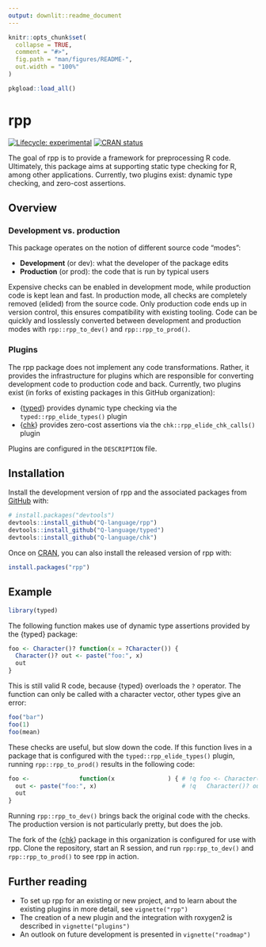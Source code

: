 ```yaml
---
output: downlit::readme_document
---
```


<!-- README.md is generated from README.Rmd. Please edit that file -->

```r
knitr::opts_chunk$set(
  collapse = TRUE,
  comment = "#>",
  fig.path = "man/figures/README-",
  out.width = "100%"
)

pkgload::load_all()
```

# rpp

<!-- badges: start -->
[![Lifecycle: experimental](https://img.shields.io/badge/lifecycle-experimental-orange.svg)](https://lifecycle.r-lib.org/articles/stages.html#experimental)
[![CRAN status](https://www.r-pkg.org/badges/version/rpp)](https://CRAN.R-project.org/package=rpp)
<!-- badges: end -->

The goal of rpp is to provide a framework for preprocessing R code.
Ultimately, this package aims at supporting static type checking for R, among other applications.
Currently, two plugins exist: dynamic type checking, and zero-cost assertions.


## Overview

### Development vs. production

This package operates on the notion of different source code "modes":

- **Development** (or dev): what the developer of the package edits
- **Production** (or prod): the code that is run by typical users

Expensive checks can be enabled in development mode, while production code is kept lean and fast.
In production mode, all checks are completely removed (elided) from the source code.
Only production code ends up in version control, this ensures compatibility with existing tooling.
Code can be quickly and losslessly converted between development and production modes with `rpp::rpp_to_dev()` and `rpp::rpp_to_prod()`.


### Plugins

The rpp package does not implement any code transformations.
Rather, it provides the infrastructure for plugins which are responsible for converting development code to production code and back.
Currently, two plugins exist (in forks of existing packages in this GitHub organization):

- {[typed](https://github.com/Q-language/typed)} provides dynamic type checking via the `typed::rpp_elide_types()` plugin
- {[chk](https://github.com/Q-language/chk)} provides zero-cost assertions via the `chk::rpp_elide_chk_calls()` plugin

Plugins are configured in the `DESCRIPTION` file.


## Installation

Install the development version of rpp and the associated packages from [GitHub](https://github.com/) with:

``` r
# install.packages("devtools")
devtools::install_github("Q-language/rpp")
devtools::install_github("Q-language/typed")
devtools::install_github("Q-language/chk")
```

Once on [CRAN](https://CRAN.R-project.org), you can also install the released version of rpp with:

``` r
install.packages("rpp")
```


## Example

```r
library(typed)
```

The following function makes use of dynamic type assertions provided by the {typed} package:

```r
foo <- Character()? function(x = ?Character()) {
  Character()? out <- paste("foo:", x)
  out
}
```

This is still valid R code, because {typed}  overloads the `?` operator.
The function can only be called with a character vector, other types give an error:

```r
foo("bar")
foo(1)
foo(mean)
```

These checks are useful, but slow down the code.
If this function lives in a package that is configured with the `typed::rpp_elide_types()` plugin, running `rpp::rpp_to_prod()` results in the following code:

```r
foo <-              function(x               ) { # !q foo <- Character()? function(x = ?Character()) {
  out <- paste("foo:", x)                        # !q   Character()? out <- paste("foo:", x)
  out
}
```

Running `rpp::rpp_to_dev()` brings back the original code with the checks.
The production version is not particularly pretty, but does the job.

The fork of the {[chk](https://github.com/Q-language/chk)} package in this organization is configured for use with rpp.
Clone the repository, start an R session, and run `rpp:rpp_to_dev()` and `rpp::rpp_to_prod()` to see rpp in action.

## Further reading

- To set up rpp for an existing or new project, and to learn about the existing plugins in more detail, see `vignette("rpp")`
- The creation of a new plugin and the integration with roxygen2 is described in `vignette("plugins")`
- An outlook on future development is presented in `vignette("roadmap")`
